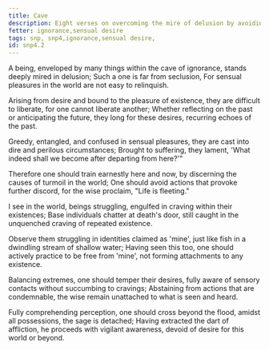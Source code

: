 ```yaml
---
title: Cave
description: Eight verses on overcoming the mire of delusion by avoiding attachment to sensory pleasures, discerning their causes, and practicing for being free of 'mine'.
fetter: ignorance,sensual desire
tags: snp, snp4,ignorance,sensual desire,
id: snp4.2
---
```



<Verse>
A being, enveloped by many things within the cave of ignorance,
stands deeply mired in delusion;
Such a one is far from seclusion,
For sensual pleasures in the world are not easy to relinquish.

Arising from desire and bound to the pleasure of existence,
they are difficult to liberate, for one cannot liberate another;
Whether reflecting on the past or anticipating the future,
they long for these desires, recurring echoes of the past.

Greedy, entangled, and confused in sensual pleasures,
they are cast into dire and perilous circumstances;
Brought to suffering, they lament,
'What indeed shall we become after departing from here?'"

Therefore one should train earnestly here and now,
by discerning the causes of turmoil in the world;
One should avoid actions that provoke further discord,
for the wise proclaim, "Life is fleeting."

I see in the world, beings struggling,
engulfed in craving within their existences;
Base individuals chatter at death's door,
still caught in the unquenched craving of repeated existence.

Observe them struggling in identities claimed as 'mine',
just like fish in a dwindling stream of shallow water;
Having seen this too, one should actively practice to be free from 'mine',
not forming attachments to any existence.

Balancing extremes, one should temper their desires,
fully aware of sensory contacts without succumbing to cravings;
Abstaining from actions that are condemnable,
the wise remain unattached to what is seen and heard.

Fully comprehending perception, one should cross beyond the flood,
amidst all possessions, the sage is detached;
Having extracted the dart of affliction, he proceeds with vigilant awareness,
devoid of desire for this world or beyond.
</Verse>